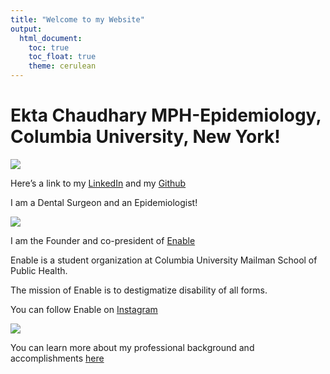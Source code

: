 ```yaml
---
title: "Welcome to my Website"
output: 
  html_document:
    toc: true
    toc_float: true
    theme: cerulean
---
```


# Ekta Chaudhary MPH-Epidemiology, Columbia University, New York!


![](https://media.giphy.com/media/26gsmwAxeBN3UHYqY/giphy.gif)

Here's a link to my [LinkedIn](https://www.linkedin.com/in/ekta-chaudhary-80469716a/) 
and my [Github](https://github.com/Ekta1489)

I am a Dental Surgeon and an Epidemiologist!

![](Dentist.jpg)


I am the Founder and co-president of [Enable](https://mailman-columbia.campuslabs.com/engage/organization/enable)

Enable is a student organization at Columbia University Mailman School of Public Health. 

The mission of Enable is to destigmatize disability of all forms.

You can follow Enable on [Instagram](https://www.instagram.com/enable_at_columbia/)

![](Enable.jpg)

You can learn more about my professional background and accomplishments [here](about-me.html)